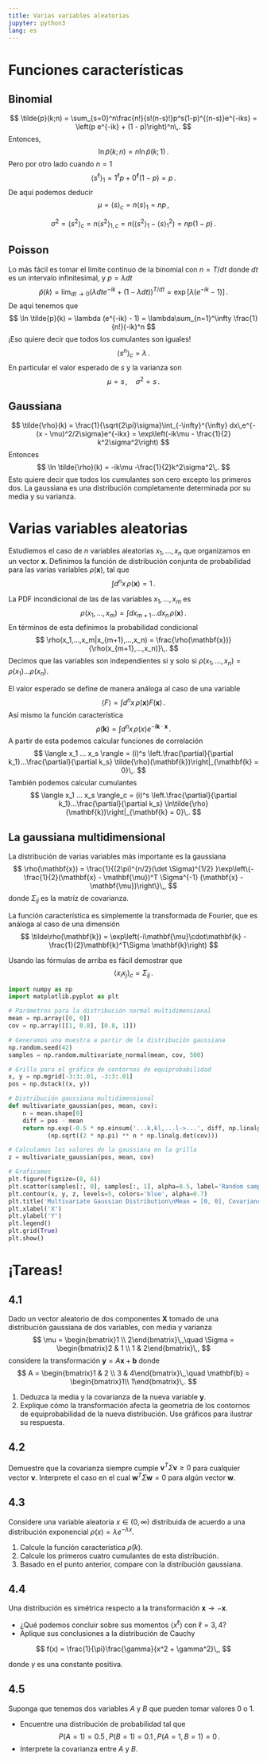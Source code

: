 ```yaml
---
title: Varias variables aleatorias
jupyter: python3
lang: es
---
```


# Funciones características

## Binomial

$$
\tilde{p}(k;n) = \sum_{s=0}^n\frac{n!}{s!(n-s)!}p^s(1-p)^{(n-s)}e^{-iks} = \left(p e^{-ik} + (1 - p)\right)^n\,.
$$
Entonces,
$$
\ln \tilde{p}(k;n) = n \ln \tilde{p}(k;1)\,.
$$
Pero por otro lado cuando $n=1$
$$
\langle s^\ell \rangle_1 = 1^\ell p + 0^\ell (1 - p) = p\,.
$$
De aquí podemos deducir
$$
\mu = \langle s \rangle_c = n \langle s \rangle_1 = np\,,
$$

$$
\sigma^2 = \langle s^2 \rangle_c = n \langle s^2 \rangle_{1,c} = n \left(\langle s^2 \rangle_1 - \langle s\rangle_1^2\right) = np(1 - p)\,.
$$

## Poisson

Lo más fácil es tomar el límite continuo de la binomial con $n = T/dt$ donde $dt$ es un intervalo infinitesimal, y $p = \lambda dt$
$$
\tilde{p}(k) = \lim_{dt\rightarrow 0} \left(\lambda dt e^{-ik} + (1 - \lambda dt)\right)^{T/dt} = \exp\left[\lambda (e^{-ik} - 1)\right]\,.
$$
De aquí tenemos que
$$
\ln \tilde{p}(k) = \lambda (e^{-ik} - 1) = \lambda\sum_{n=1}^\infty \frac{1}{n!}(-ik)^n
$$
¡Eso quiere decir que todos los cumulantes son iguales!
$$
\langle s^n \rangle_c = \lambda\,.
$$
En particular el valor esperado de $s$ y la varianza son
$$
\mu = s\,,\quad \sigma^2 = s\,.
$$

## Gaussiana

$$
\tilde{\rho}(k) = \frac{1}{\sqrt{2\pi}\sigma}\int_{-\infty}^{\infty} dx\,e^{-(x - \mu)^2/2\sigma}e^{-ikx} = \exp\left(-ik\mu - \frac{1}{2}
k^2\sigma^2\right)
$$
Entonces
$$
\ln \tilde{\rho}(k) = -ik\mu -\frac{1}{2}k^2\sigma^2\,.
$$
Esto quiere decir que todos los cumulantes son cero excepto los primeros dos. La gaussiana es una distribución completamente determinada por su media y su varianza.

# Varias variables aleatorias

Estudiemos el caso de $n$ variables aleatorias $x_1,\dots,x_n$ que organizamos en un vector $\mathbf{x}$. Definimos la función de distribución conjunta de probabilidad para las varias variables $\rho(\mathbf{x})$, tal que
$$
\int d^nx\,\rho(\mathbf{x}) = 1\,.
$$

La PDF incondicional de las de las variables $x_1,\dots,x_m$ es
$$
\rho(x_1,...,x_m) = \int dx_{m+1} \dots dx_n\,\rho(\mathbf{x})\,.
$$
En términos de esta definimos la probabilidad condicional
$$
\rho(x_1,...,x_m|x_{m+1},...,x_n) = \frac{\rho(\mathbf{x})}{\rho(x_{m+1},...,x_n)}\,.
$$
Decimos que las variables son independientes si y solo si $\rho(x_1,...,x_n) = \rho(x_1)...\rho(x_n)$.

El valor esperado se define de manera análoga al caso de una variable
$$
\langle F \rangle = \int d^nx\,\rho(\mathbf{x})F(\mathbf{x})\,.
$$
Así mismo la función característica
$$
\tilde{\rho}(\mathbf{k}) = \int d^nx\,\rho(x) e^{-i\mathbf{k}\cdot\mathbf{x}}\,.
$$
A partir de esta podemos calcular funciones de correlación
$$
\langle x_1 ... x_s \rangle = (i)^s \left.\frac{\partial}{\partial k_1}...\frac{\partial}{\partial k_s} \tilde{\rho}(\mathbf{k})\right|_{\mathbf{k} = 0}\,.
$$
También podemos calcular cumulantes
$$
\langle x_1 ... x_s \rangle_c = (i)^s \left.\frac{\partial}{\partial k_1}...\frac{\partial}{\partial k_s} \ln\tilde{\rho}(\mathbf{k})\right|_{\mathbf{k} = 0}\,.
$$

## La gaussiana multidimensional

La distribución de varias variables más importante es la gaussiana
$$
\rho(\mathbf{x}) = \frac{1}{(2\pi)^{n/2}(\det \Sigma)^{1/2}
}\exp\left\{-\frac{1}{2}(\mathbf{x} - \mathbf{\mu})^T \Sigma^{-1} (\mathbf{x} - \mathbf{\mu})\right\}\,,
$$
donde $\Sigma_{ij}$ es la matriz de covarianza.

La función característica es simplemente la transformada de Fourier, que es análoga al caso de una dimensión
$$
\tilde\rho(\mathbf{k}) = \exp\left(-i\mathbf{\mu}\cdot\mathbf{k} - \frac{1}{2}\mathbf{k}^T\Sigma \mathbf{k}\right)
$$

Usando las fórmulas de arriba es fácil demostrar que
$$
\langle x_i x_j \rangle_c = \Sigma_{ij}\,.
$$

```python
import numpy as np
import matplotlib.pyplot as plt

# Parámetros para la distribución normal multidimensional
mean = np.array([0, 0])
cov = np.array([[1, 0.8], [0.8, 1]])

# Generamos una muestra a partir de la distribución gaussiana
np.random.seed(42)
samples = np.random.multivariate_normal(mean, cov, 500)

# Grilla para el gráfico de contornos de equiprobabilidad
x, y = np.mgrid[-3:3:.01, -3:3:.01]
pos = np.dstack((x, y))

# Distribución gaussiana multidimensional
def multivariate_gaussian(pos, mean, cov):
    n = mean.shape[0]
    diff = pos - mean
    return np.exp(-0.5 * np.einsum('...k,kl,...l->...', diff, np.linalg.inv(cov), diff)) / \
           (np.sqrt((2 * np.pi) ** n * np.linalg.det(cov)))

# Calculamos los valores de la gaussiana en la grilla
z = multivariate_gaussian(pos, mean, cov)

# Graficamos
plt.figure(figsize=(8, 6))
plt.scatter(samples[:, 0], samples[:, 1], alpha=0.5, label='Random samples')
plt.contour(x, y, z, levels=5, colors='blue', alpha=0.7)
plt.title('Multivariate Gaussian Distribution\nMean = [0, 0], Covariance = [[1, 0.8], [0.8, 1]]')
plt.xlabel('X')
plt.ylabel('Y')
plt.legend()
plt.grid(True)
plt.show()
```

# ¡Tareas!

## 4.1

Dado un vector aleatorio de dos componentes $\mathbf{X}$ tomado de una distribución gaussiana de dos variables, con media y varianza
$$
\mu = \begin{bmatrix}1 \\ 2\end{bmatrix}\,,\quad \Sigma = \begin{bmatrix}2 & 1 \\ 1 & 2\end{bmatrix}\,,
$$
considere la transformación $\mathbf{y} = A\mathbf{x} + \mathbf{b}$ donde
$$
A = \begin{bmatrix}1 & 2 \\ 3 & 4\end{bmatrix}\,,\quad \mathbf{b} = \begin{bmatrix}1\\ 1\end{bmatrix}\,.
$$

1. Deduzca la media y la covarianza de la nueva variable $\mathbf{y}$.
2. Explique cómo la transformación afecta la geometría de los contornos de equiprobabilidad de la nueva distribución. Use gráficos para ilustrar su respuesta.

## 4.2

Demuestre que la covarianza siempre cumple $\mathbf{v}^T\Sigma\mathbf{v} \geq 0$ para cualquier vector $\mathbf{v}$. Interprete el caso en el cual $\mathbf{w}^T\Sigma\mathbf{w} = 0$ para algún vector $\mathbf{w}$.

## 4.3

Considere una variable aleatoria $x \in (0,\infty)$ distribuida de acuerdo a una distribución exponencial $\rho(x) = \lambda e^{-\lambda x}$.

1. Calcule la función característica $\tilde{\rho}(k)$.
2. Calcule los primeros cuatro cumulantes de esta distribución.
3. Basado en el punto anterior, compare con la distribución gaussiana.

## 4.4

Una distribución es simétrica respecto a la transformación $\mathbf{x} \rightarrow - \mathbf{x}$. 

- ¿Qué podemos concluir sobre sus momentos $\langle x^\ell \rangle$ con $\ell = 3, 4$? 
- Aplique sus conclusiones a la distribución de Cauchy

$$
f(x) = \frac{1}{\pi}\frac{\gamma}{x^2 + \gamma^2}\,,
$$

donde $\gamma$ es una constante positiva.

## 4.5

Suponga que tenemos dos variables $A$ y $B$ que pueden tomar valores $0$ o $1$. 

- Encuentre una distribución de probabilidad tal que
$$
P(A=1) = 0.5\,, P(B=1)=0.1\,, P(A=1, B=1) = 0\,.
$$
- Interprete la covarianza entre $A$ y $B$.
